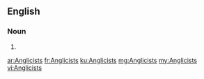 ==English==

===Noun===
{{head|en|noun plural form}}

# {{plural of|Anglicist|lang=en}}

[[ar:Anglicists]]
[[fr:Anglicists]]
[[ku:Anglicists]]
[[mg:Anglicists]]
[[my:Anglicists]]
[[vi:Anglicists]]